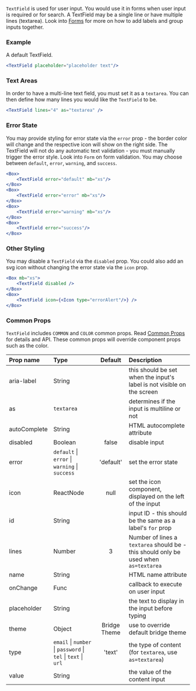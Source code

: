 


`TextField` is used for user input. You would use it in forms when user input is required or for search. A TextField may be a single line or have multiple lines (textarea). Look into [Forms](/components/forms) for more on how to add labels and group inputs together.

### Example
A default TextField.
```jsx live
<TextField placeholder="placeholder text"/>
```

### Text Areas
In order to have a multi-line text field, you must set it as a `textarea`. You can then define how many lines you would like the `TextField` to be.
```jsx live
<TextField lines="4" as="textarea" />
```


### Error State
You may provide styling for error state via the `error` prop - the border color will change and the respective icon will show on the right side. The TextField will not do any automatic text validation - you must manually trigger the error style. Look into `Form` on form validation. You may choose between `default`, `error`, `warning`, and `success`.
```jsx live
<Box>
    <TextField error="default" mb="xs"/>
</Box>
<Box>
    <TextField error="error" mb="xs"/>
</Box>
<Box>
    <TextField error="warning" mb="xs"/>
</Box>
<Box>
    <TextField error="success"/>
</Box>
```

### Other Styling
You may disable a `TextField` via the `disabled` prop. You could also add an svg icon without changing the error state via the `icon` prop.
```jsx live
<Box mb="xs">
    <TextField disabled />
</Box>
<Box>
    <TextField icon={<Icon type="errorAlert"/>} />
</Box>
```

### Common Props

`TextField` includes `COMMON` and `COLOR` common props. Read [Common Props](/components/common-props) for details and API. These common props will override component props such as the color.

| Prop name    | Type                                                                              |   Default    | Description                                                                          |
| :----------- | :-------------------------------------------------------------------------------- | :----------: | :----------------------------------------------------------------------------------- |
| aria-label   | String                                                                            |              | this should be set when the input's label is not visible on the screen               |
| as           | `textarea`                                                                        |              | determines if the input is multiline or not                                          |
| autoComplete | String                                                                            |              | HTML autocomplete attribute                                                          |
| disabled     | Boolean                                                                           |    false     | disable input                                                                        |
| error        | `default` &#124; `error` &#124; `warning` &#124; `success`                        |  'default'   | set the error state                                                                  |
| icon         | ReactNode                                                                         |     null     | set the icon component, displayed on the left of the input                           |
| id           | String                                                                            |              | input ID - this should be the same as a label's `for` prop                           |
| lines        | Number                                                                            |      3       | Number of lines a `textarea` should be - this should only be used when `as=textarea` |
| name         | String                                                                            |              | HTML name attribute                                                                  |
| onChange     | Func                                                                              |              | callback to execute on user input                                                    |
| placeholder  | String                                                                            |              | the text to display in the input before typing                                       |
| theme        | Object                                                                            | Bridge Theme | use to override default bridge theme                                                 |
| type         | `email` &#124; `number` &#124; `password` &#124; `tel` &#124; `text` &#124; `url` |    'text'    | the type of content (for `textarea`, use `as=textarea`)                              |
| value        | String                                                                            |              | the value of the content input                                                       |
